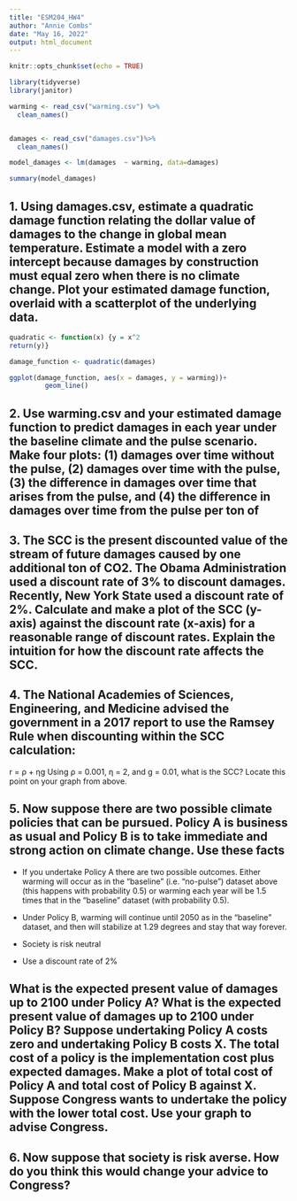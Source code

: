 ```yaml
---
title: "ESM204_HW4"
author: "Annie Combs"
date: "May 16, 2022"
output: html_document
---
```


```r
knitr::opts_chunk$set(echo = TRUE)
```

```r
library(tidyverse)
library(janitor)
```

```r
warming <- read_csv("warming.csv") %>%
  clean_names()


damages <- read_csv("damages.csv")%>%
  clean_names()

model_damages <- lm(damages  ~ warming, data=damages)

summary(model_damages)

```
## 1. Using damages.csv, estimate a quadratic damage function relating the dollar value of damages to the change in global mean temperature. Estimate a model with a zero intercept because damages by construction must equal zero when there is no climate change. Plot your estimated damage function, overlaid with a scatterplot of the underlying data.

```r
quadratic <- function(x) {y = x^2
return(y)}

damage_function <- quadratic(damages)

ggplot(damage_function, aes(x = damages, y = warming))+
         geom_line()
```

## 2. Use warming.csv and your estimated damage function to predict damages in each year under the baseline climate and the pulse scenario. Make four plots: (1) damages over time without the pulse, (2) damages over time with the pulse, (3) the difference in damages over time that arises from the pulse, and (4) the difference in damages over time from the pulse per ton of
 
## 3. The SCC is the present discounted value of the stream of future damages caused by one additional ton of CO2. The Obama Administration used a discount rate of 3% to discount damages. Recently, New York State used a discount rate of 2%. Calculate and make a plot of the SCC (y-axis) against the discount rate (x-axis) for a reasonable range of discount rates. Explain the intuition for how the discount rate affects the SCC.

## 4. The National Academies of Sciences, Engineering, and Medicine advised the government in a 2017 report to use the Ramsey Rule when discounting within the SCC calculation:
r = ρ + ηg
Using ρ = 0.001, η = 2, and g = 0.01, what is the SCC? Locate this point on your graph from
above.

## 5. Now suppose there are two possible climate policies that can be pursued. Policy A is business as usual and Policy B is to take immediate and strong action on climate change. Use these facts
- If you undertake Policy A there are two possible outcomes. Either warming will occur as
in the “baseline” (i.e. “no-pulse”) dataset above (this happens with probability 0.5) or
warming each year will be 1.5 times that in the “baseline” dataset (with probability 0.5).

- Under Policy B, warming will continue until 2050 as in the “baseline” dataset, and then
will stabilize at 1.29 degrees and stay that way forever.

- Society is risk neutral

- Use a discount rate of 2%

## What is the expected present value of damages up to 2100 under Policy A? What is the expected present value of damages up to 2100 under Policy B? Suppose undertaking Policy A costs zero and undertaking Policy B costs X. The total cost of a policy is the implementation cost plus expected damages. Make a plot of total cost of Policy A and total cost of Policy B against X. Suppose Congress wants to undertake the policy with the lower total cost. Use your graph to advise Congress.

## 6. Now suppose that society is risk averse. How do you think this would change your advice to Congress?
